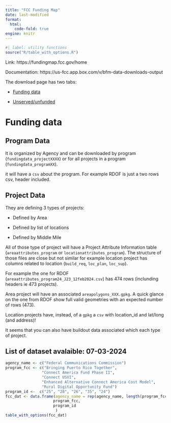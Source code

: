 ```yaml
---
title: "FCC Funding Map"
date: last-modified
format: 
  html:
    code-fold: true
engine: knitr
---
```

```r
#| label: utility functions
source("R/table_with_options.R")
```

Link: https://fundingmap.fcc.gov/home

Documentation: https://us-fcc.app.box.com/v/bfm-data-downloads-output

The download page has two tabs:

- [Funding data](https://fundingmap.fcc.gov/data-download/funding-data)

- [Unserved/unfunded](https://fundingmap.fcc.gov/data-download/unserved-data)

# Funding data

## Program Data 

It is organized by Agency and can be downloaded by program (`fundingdata_projectXXXX`) or for all projects in a program  (`fundingdata_programXX`).

it will have a `csv` about the program. For example RDOF is just a two rows csv, header included.

## Project Data

They are defining 3 types of projects: 

- Defined by Area

- Defined by list of locations

- Defined by Middle Mile

All of those type of project will have a Project Attribute Information table (`areaattributes_program` or `locationattributes_program`). The structure of those files are close but not similar for example location project has columns related to location (`build_req`, `loc_plan`, `loc_sup`). 

For example the one for RDOF (`areaattributes_program24_J23_12feb2024.csv`) has 474 rows (inclunding headers ie 473 projects). 

Area project will have an associated `areapolygons_XXX.gpkg`. A quick glance on the one from RDOF show full valid geometries with an expected number of rows (473).

Location projects have, instead, of a `gpkg` a `csv` with location_id and lat/long (and address)!

It seems that you can also have buildout data associated which each type of project. 

## List of dataset avalaible: 07-03-2024

```r
agency_name <- c("Federal Communications Commission")
program_fcc <- c("Bringing Puerto Rico Together",
                "Connect America Fund Phase II",
                "Connect USVI", 
                "Enhanced Alternative Connect America Cost Model",
                "Rural Digital Opportunity Fund")
program_id <-  c("25", "28", "26", "35", "24")
fcc_dat <- data.frame(agency_name = rep(agency_name, length(program_fcc)),
                     program_fcc,
                     program_id 
                      )
table_with_options(fcc_dat)
```



